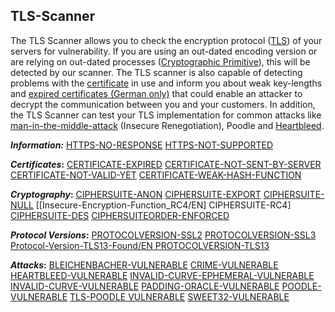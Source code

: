 == TLS-Scanner ==

The TLS Scanner allows you to check the encryption protocol ([https://en.wikipedia.org/wiki/Transport_Layer_Security TLS]) of your servers for vulnerability. If you are using an out-dated encoding version or are relying on out-dated processes ([https://en.wikipedia.org/wiki/Cryptographic_primitive Cryptographic Primitive]), this will be detected by our scanner. The TLS scanner is also capable of detecting problems with the [[Certificate|certificate]] in use and inform you about weak key-lengths and [[Zertifikate#Was_tun.2C_wenn_ein_SSL-Zertifikat_abgelaufen_ist.3F|expired certificates (German only)]] that could enable an attacker to decrypt the communication between you and your customers. In addition, the TLS Scanner can test your TLS implementation for common attacks like [https://en.wikipedia.org/wiki/Man-in-the-middle_attack man-in-the-middle-attack] (Insecure Renegotiation), Poodle and [[Heartbleed-Vulnerability/EN/Background|Heartbleed]].

<poem>
'''''Information:'''''
[[Response-Time-Exceeded/EN | HTTPS-NO-RESPONSE]]
[[No-TLS-Support/EN|HTTPS-NOT-SUPPORTED]]
</poem>

<poem>
'''''Certificates'':'''
[[Certificate-Expired/EN|CERTIFICATE-EXPIRED]]
[[Certificate-Not-Sent/EN|CERTIFICATE-NOT-SENT-BY-SERVER]]
[[Certificate-Not-Valid/EN|CERTIFICATE-NOT-VALID-YET]]
[[Weak-Encryption/EN|CERTIFICATE-WEAK-HASH-FUNCTION]]
</poem>

<poem>
'''''Cryptography'':'''
[[Key-Exchange-Method/EN|CIPHERSUITE-ANON]]
[[Weakened-Encryption-Protocol/EN|CIPHERSUITE-EXPORT]]
[[Unencrypted-Communication/EN|CIPHERSUITE-NULL]]
[[Insecure-Encryption-Function_RC4/EN] CIPHERSUITE-RC4]
[[Weak-DES-Encryption/EN|CIPHERSUITE-DES]]
[[Encryption-algorithm/EN|CIPHERSUITEORDER-ENFORCED]]
</poem>

<poem>
'''''Protocol Versions'':'''
[[Outdated-Protocol-Version-SSL2/EN|PROTOCOLVERSION-SSL2]]
[[Outdated-Protocol-Version-SSL3/EN|PROTOCOLVERSION-SSL3]]
[[Protocol-Version-TLS13-Found/EN PROTOCOLVERSION-TLS13]]
</poem>

<poem>
'''''Attacks'':'''
[[Bleichenbacher-Vulnerability/EN|BLEICHENBACHER-VULNERABLE]]
[[CRIME-Vulnerability/EN|CRIME-VULNERABLE]]
[[Heartbleed-Vulnerability/EN|HEARTBLEED-VULNERABLE]]
[[Invalid-Curve-Ephemeral-Vulnerability/EN|INVALID-CURVE-EPHEMERAL-VULNERABLE]]
[[Invalid-Curve-Vulnerability/EN|INVALID-CURVE-VULNERABLE]]
[[Padding-Oracle-Vulnerability/EN|PADDING-ORACLE-VULNERABLE]]
[[POODLE-Vulnerability/EN|POODLE-VULNERABLE]]
[[TLS-POODLE-Vulnerability/EN|TLS-POODLE VULNERABLE]]
[[Sweet32-Vulnerability/EN|SWEET32-VULNERABLE]]
</poem>
